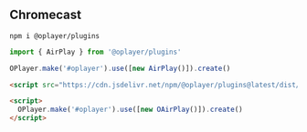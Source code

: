 ## Chromecast

```shell
npm i @oplayer/plugins
```

```js
import { AirPlay } from '@oplayer/plugins'

OPlayer.make('#oplayer').use([new AirPlay()]).create()
```

```html
<script src="https://cdn.jsdelivr.net/npm/@oplayer/plugins@latest/dist/airplay.min.js"></script>

<script>
  OPlayer.make('#oplayer').use([new OAirPlay()]).create()
</script>
```
